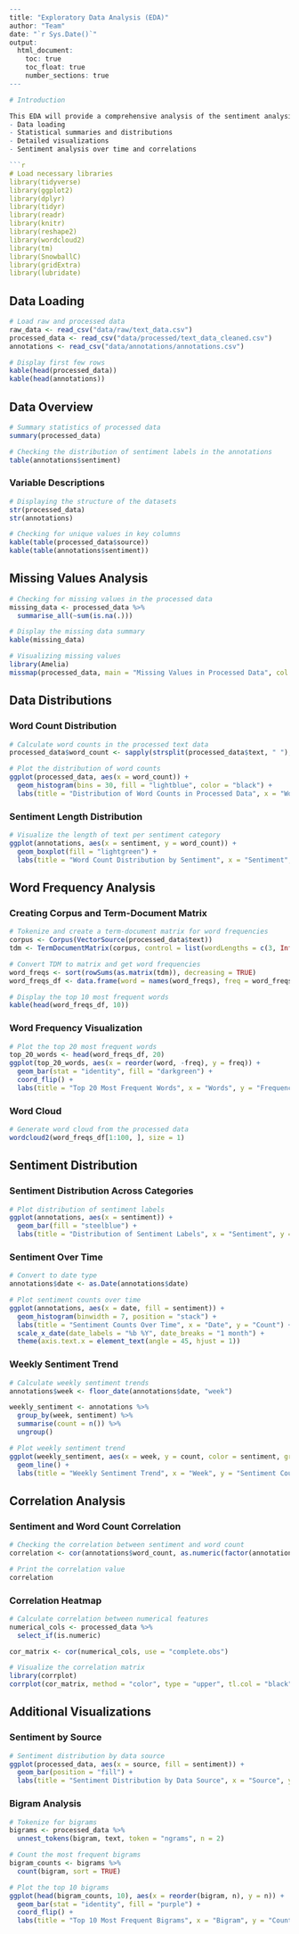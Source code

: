 ```r
---
title: "Exploratory Data Analysis (EDA)"
author: "Team"
date: "`r Sys.Date()`"
output: 
  html_document: 
    toc: true
    toc_float: true
    number_sections: true
---

# Introduction

This EDA will provide a comprehensive analysis of the sentiment analysis dataset, including the following:
- Data loading
- Statistical summaries and distributions
- Detailed visualizations
- Sentiment analysis over time and correlations

```{r setup, include=FALSE}
# Load necessary libraries
library(tidyverse)
library(ggplot2)
library(dplyr)
library(tidyr)
library(readr)
library(knitr)
library(reshape2)
library(wordcloud2)
library(tm)
library(SnowballC)
library(gridExtra)
library(lubridate)
```

## Data Loading

```{r load-data, echo=TRUE}
# Load raw and processed data
raw_data <- read_csv("data/raw/text_data.csv")
processed_data <- read_csv("data/processed/text_data_cleaned.csv")
annotations <- read_csv("data/annotations/annotations.csv")

# Display first few rows
kable(head(processed_data))
kable(head(annotations))
```

## Data Overview

```{r summary-stats, echo=TRUE}
# Summary statistics of processed data
summary(processed_data)

# Checking the distribution of sentiment labels in the annotations
table(annotations$sentiment)
```

### Variable Descriptions

```{r variable-descriptions, echo=TRUE}
# Displaying the structure of the datasets
str(processed_data)
str(annotations)

# Checking for unique values in key columns
kable(table(processed_data$source))
kable(table(annotations$sentiment))
```

## Missing Values Analysis

```{r missing-data, echo=TRUE}
# Checking for missing values in the processed data
missing_data <- processed_data %>%
  summarise_all(~sum(is.na(.)))

# Display the missing data summary
kable(missing_data)

# Visualizing missing values
library(Amelia)
missmap(processed_data, main = "Missing Values in Processed Data", col = c("red", "blue"), legend = TRUE)
```

## Data Distributions

### Word Count Distribution

```{r word-count, echo=TRUE, fig.width=7, fig.height=5}
# Calculate word counts in the processed text data
processed_data$word_count <- sapply(strsplit(processed_data$text, " "), length)

# Plot the distribution of word counts
ggplot(processed_data, aes(x = word_count)) +
  geom_histogram(bins = 30, fill = "lightblue", color = "black") +
  labs(title = "Distribution of Word Counts in Processed Data", x = "Word Count", y = "Frequency")
```

### Sentiment Length Distribution

```{r sentiment-length, echo=TRUE, fig.width=7, fig.height=5}
# Visualize the length of text per sentiment category
ggplot(annotations, aes(x = sentiment, y = word_count)) +
  geom_boxplot(fill = "lightgreen") +
  labs(title = "Word Count Distribution by Sentiment", x = "Sentiment", y = "Word Count")
```

## Word Frequency Analysis

### Creating Corpus and Term-Document Matrix

```{r word-frequencies, echo=TRUE}
# Tokenize and create a term-document matrix for word frequencies
corpus <- Corpus(VectorSource(processed_data$text))
tdm <- TermDocumentMatrix(corpus, control = list(wordLengths = c(3, Inf)))

# Convert TDM to matrix and get word frequencies
word_freqs <- sort(rowSums(as.matrix(tdm)), decreasing = TRUE)
word_freqs_df <- data.frame(word = names(word_freqs), freq = word_freqs)

# Display the top 10 most frequent words
kable(head(word_freqs_df, 10))
```

### Word Frequency Visualization

```{r word-freq-bar, echo=TRUE, fig.width=7, fig.height=5}
# Plot the top 20 most frequent words
top_20_words <- head(word_freqs_df, 20)
ggplot(top_20_words, aes(x = reorder(word, -freq), y = freq)) +
  geom_bar(stat = "identity", fill = "darkgreen") +
  coord_flip() +
  labs(title = "Top 20 Most Frequent Words", x = "Words", y = "Frequency")
```

### Word Cloud

```{r word-cloud, echo=TRUE, fig.width=7, fig.height=7}
# Generate word cloud from the processed data
wordcloud2(word_freqs_df[1:100, ], size = 1)
```

## Sentiment Distribution

### Sentiment Distribution Across Categories

```{r sentiment-dist, echo=TRUE, fig.width=7, fig.height=5}
# Plot distribution of sentiment labels
ggplot(annotations, aes(x = sentiment)) +
  geom_bar(fill = "steelblue") +
  labs(title = "Distribution of Sentiment Labels", x = "Sentiment", y = "Count")
```

### Sentiment Over Time

```{r sentiment-time, echo=TRUE, fig.width=7, fig.height=5}
# Convert to date type
annotations$date <- as.Date(annotations$date)

# Plot sentiment counts over time
ggplot(annotations, aes(x = date, fill = sentiment)) +
  geom_histogram(binwidth = 7, position = "stack") +
  labs(title = "Sentiment Counts Over Time", x = "Date", y = "Count") +
  scale_x_date(date_labels = "%b %Y", date_breaks = "1 month") +
  theme(axis.text.x = element_text(angle = 45, hjust = 1))
```

### Weekly Sentiment Trend

```{r weekly-sentiment-trend, echo=TRUE, fig.width=7, fig.height=5}
# Calculate weekly sentiment trends
annotations$week <- floor_date(annotations$date, "week")

weekly_sentiment <- annotations %>%
  group_by(week, sentiment) %>%
  summarise(count = n()) %>%
  ungroup()

# Plot weekly sentiment trend
ggplot(weekly_sentiment, aes(x = week, y = count, color = sentiment, group = sentiment)) +
  geom_line() +
  labs(title = "Weekly Sentiment Trend", x = "Week", y = "Sentiment Count")
```

## Correlation Analysis

### Sentiment and Word Count Correlation

```{r sentiment-correlation, echo=TRUE}
# Checking the correlation between sentiment and word count
correlation <- cor(annotations$word_count, as.numeric(factor(annotations$sentiment)))

# Print the correlation value
correlation
```

### Correlation Heatmap

```{r correlation-heatmap, echo=TRUE}
# Calculate correlation between numerical features
numerical_cols <- processed_data %>%
  select_if(is.numeric)

cor_matrix <- cor(numerical_cols, use = "complete.obs")

# Visualize the correlation matrix
library(corrplot)
corrplot(cor_matrix, method = "color", type = "upper", tl.col = "black", tl.srt = 45, addCoef.col = "black")
```

## Additional Visualizations

### Sentiment by Source

```{r sentiment-source, echo=TRUE, fig.width=7, fig.height=5}
# Sentiment distribution by data source
ggplot(processed_data, aes(x = source, fill = sentiment)) +
  geom_bar(position = "fill") +
  labs(title = "Sentiment Distribution by Data Source", x = "Source", y = "Proportion")
```

### Bigram Analysis

```{r bigram-analysis, echo=TRUE, fig.width=7, fig.height=5}
# Tokenize for bigrams
bigrams <- processed_data %>%
  unnest_tokens(bigram, text, token = "ngrams", n = 2)

# Count the most frequent bigrams
bigram_counts <- bigrams %>%
  count(bigram, sort = TRUE)

# Plot the top 10 bigrams
ggplot(head(bigram_counts, 10), aes(x = reorder(bigram, n), y = n)) +
  geom_bar(stat = "identity", fill = "purple") +
  coord_flip() +
  labs(title = "Top 10 Most Frequent Bigrams", x = "Bigram", y = "Count")
```